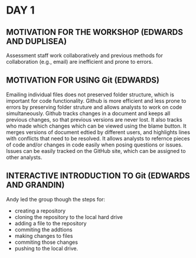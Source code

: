 # DAY 1

## MOTIVATION FOR THE WORKSHOP (EDWARDS AND DUPLISEA)

Assessment staff work collaboratively and previous methods for collaboration (e.g., email)  are inefficient and prone to errors.

## MOTIVATION FOR USING **Git** (EDWARDS)

Emailing individual files does not preserved folder structure, which is important for code functionality. Github is more efficient and less prone to errors by preserving folder struture and allows analysts to work on code simultaneously. Github tracks changes in a document and keeps all previous changes, so that previous versions are never lost. It also tracks who made which changes which can be viewed using the blame button. It merges versions of document edtied by different users, and highlights lines with conflicts that need to be resolved. It allows analysts to refernce pieces of code and/or changes in code easily when posing questions or issues. Issues can be easily tracked on the GitHub site, which can be assigned to other analysts.

## INTERACTIVE INTRODUCTION TO **Git** (EDWARDS AND GRANDIN)
Andy led the group though the steps for: 

- creating a repository
- cloning the repository to the local hard drive
- adding a file to the repository
- commiting the addtions
- making changes to files
- commiting those changes
- pushing to the local drive.